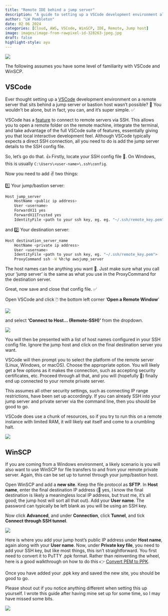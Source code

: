 ```yaml
---
title: "Remote IDE behind a jump server"
description: "A guide to setting up a VSCode development environment along with WinSCP for a remote server behind a jump host"
author: "LW Pembleton"
date: 02 06 2024
categories: [Cloud, AWS, VSCode, WinSCP, IDE, Remote, Jump host]
image: images/image-from-rawpixel-id-328263-jpeg.jpg
draft: false
highlight-style: ayu
---
```


![](images/image-from-rawpixel-id-328263-jpeg.jpg)

::: callout-note
The following assumes you have some level of familiarity with VSCode and WinSCP.
:::

## VSCode

Ever thought setting up a [VSCode](https://code.visualstudio.com/) development environment on a remote server that sits behind a jump server or bastion host wasn't possible? 🤔 You wouldn't be alone, but in fact, you can, and it's super simple. ✅

VSCode has a [feature](https://code.visualstudio.com/docs/remote/ssh) to connect to remote servers via SSH. This allows you to open a remote folder on the remote machine, integrate the terminal, and take advantage of the full VSCode suite of features, essentially giving you that local interactive development feel. Although VSCode typically expects a direct SSH connection, all you need to do is add the jump server details to the SSH config file.

So, let's go do that. 👍 Firstly, locate your SSH config file 📄. On Windows, this is usually `C:\Users\<user-name>\.ssh\config`.

Now you need to add ✌️ two things:

1️⃣ Your jump/bastion server:

``` bash
Host jump_server
    HostName <public ip address>
    User <username>
    ForwardX11 yes
    ForwardX11Trusted yes
    IdentityFile <path to your ssh key, eg. eg. "~/.ssh/remote_key.pem">
```

and 2️⃣ Your destination server:

``` bash
Host destination_server_name
    HostName <private ip address>
    User <username>
    IdentityFile <path to your ssh key, eg. "~/.ssh/remote_key.pem">
    ProxyCommand ssh -W %h:%p awsjump_server
```

::: callout-note
The host names can be anything you want 🔮. Just make sure what you call your 'jump server' is the same as what you use in the ProxyCommand for the destination server.
:::

Great, now save and close that config file. ✅

Open VSCode and click 🖱️ the bottom left corner '**Open a Remote Window**'

![](images/corner.png)

and select **'Connect to Host... (Remote-SSH)'** from the dropdown.

![](images/connect.png)

You will then be presented with a list of host names configured in your SSH config file. Ignore the jump host and click on the final destination server you want.

VSCode will then prompt you to select the platform of the remote server (Linux, Windows, or macOS). Choose the appropriate option. You will likely get a few options as it makes the connection, such as accepting security certificates, etc. Proceed through all that, and you will (hopefully 🤞) finally end up connected to your remote private server.

::: callout-important
This assumes all other security settings, such as connecting IP range restrictions, have been set up accordingly. If you can already SSH into your jump server and private server via the command line, then you should be good to go.
:::

::: callout-warning
VSCode does use a chunk of resources, so if you try to run this on a remote instance with limited RAM, it will likely eat itself and come to a crumbling halt.

![](images/8skb32.jpg)
:::

## WinSCP

If you are coming from a Windows environment, a likely scenario is you will also want to use WinSCP for file transfers to and from your remote private server. Again, this can be set up to tunnel through your jump/bastion host.

Open WinSCP and add a **new site**. Keep the file protocol as **SFTP**. In **Host name**, enter the final destination IP address (💬 yes, I know the final destination is likely a meaningless local IP address, but trust me, it's all good; the jump host will sort all that out). Add your **User name**. The password can typically be left blank as you will be using an SSH key.

Now click **Advanced**, and under **Connection**, click **Tunnel**, and tick **Connect through SSH tunnel**.

![](images/winscp_tunnel.png)

Here is where you add your jump host's public IP address under **Host name**, again along with your **User name**. Now, under **Private key file**, you need to add your SSH key, but like most things, this isn't straightforward. You first need to convert it to PuTTY .ppk format. Rather than reinventing the wheel, here is a good walkthrough on how to do this 👉 [Convert PEM to PPK](https://www.puttygen.com/convert-pem-to-ppk).

Once you have added your .ppk key and saved the new site, you should be good to go.

Please shout out if you notice anything different when setting this up yourself. I wrote this guide after having mine set up for some time, so I may have missed some bits.

![](images/8sgmfz.jpg)
